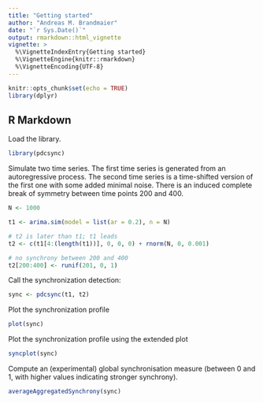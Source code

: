```yaml
---
title: "Getting started"
author: "Andreas M. Brandmaier"
date: "`r Sys.Date()`"
output: rmarkdown::html_vignette
vignette: >
  %\VignetteIndexEntry{Getting started}
  %\VignetteEngine{knitr::rmarkdown}
  %\VignetteEncoding{UTF-8}
---
```


```r
knitr::opts_chunk$set(echo = TRUE)
library(dplyr)
```

## R Markdown

Load the library.

```r
library(pdcsync)
```

Simulate two time series. The first time series is generated from an autoregressive process. 
The second time series is a time-shifted version of the first one with some added minimal noise.
There is an induced complete break of symmetry between time points 200 and 400.

```r
N <- 1000

t1 <- arima.sim(model = list(ar = 0.2), n = N)

# t2 is later than t1; t1 leads
t2 <- c(t1[4:(length(t1))], 0, 0, 0) + rnorm(N, 0, 0.001)

# no synchrony between 200 and 400
t2[200:400] <- runif(201, 0, 1)
```

Call the synchronization detection:

```r
sync <- pdcsync(t1, t2)
```

Plot the synchronization profile

```r
plot(sync)
```

Plot the synchronization profile using the extended plot

```r
syncplot(sync)

```

Compute an (experimental) global synchronisation measure (between 0 and 1, with higher values indicating stronger synchrony). 

```r
averageAggregatedSynchrony(sync)
```